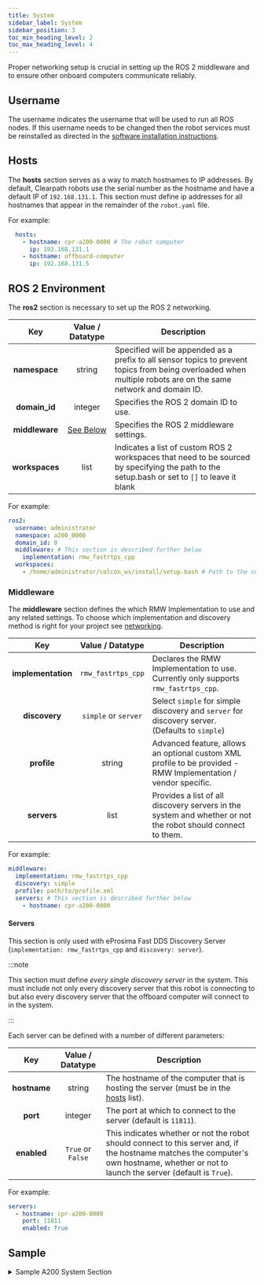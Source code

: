 ```yaml
---
title: System
sidebar_label: System
sidebar_position: 3
toc_min_heading_level: 2
toc_max_heading_level: 4
---
```

Proper networking setup is crucial in setting up the ROS 2 middleware and to ensure other onboard computers communicate reliably.

## Username

The username indicates the username that will be used to run all ROS nodes. If this username needs to be changed then the robot
services must be reinstalled as directed in the [software installation instructions](../../installation/robot.mdx#robot-services).

## Hosts

The **hosts** section serves as a way to match hostnames to IP addresses. By default, Clearpath robots use the serial number as
the hostname and have a default IP of `192.168.131.1`. This section must define ip addresses for all hostnames that appear in
the remainder of the `robot.yaml` file. 

For example:

```yaml
  hosts:
    - hostname: cpr-a200-0000 # The robot computer
      ip: 192.168.131.1
    - hostname: offboard-computer
      ip: 192.168.131.5
```

## ROS 2 Environment

The **ros2** section is necessary to set up the ROS 2 networking.

| Key | Value / Datatype | Description |
|:---:| :--------------: | ----------- |
| **namespace**  | string    | Specified will be appended as a prefix to all sensor topics to prevent topics from being overloaded when multiple robots are on the same network and domain ID. |
| **domain_id**  | integer   | Specifies the ROS 2 domain ID to use. |
| **middleware** | [See Below](#middleware) | Specifies the ROS 2 middleware settings. |
| **workspaces** | list      | Indicates a list of custom ROS 2 workspaces that need to be sourced by specifying the path to the setup.bash or set to `[]` to leave it blank |

For example:

```yaml
ros2:
  username: administrator
  namespace: a200_0000
  domain_id: 0
  middleware: # This section is described further below
    implementation: rmw_fastrtps_cpp
  workspaces:
    - /home/administrator/colcon_ws/install/setup.bash # Path to the custom workspace
```

### Middleware

The **middleware** section defines the which RMW Implementation to use and any related settings. To choose
which implementation and discovery method is right for your project see [networking](../../networking/ros2-networking.mdx).

| Key | Value / Datatype | Description |
|:---:| :--------------: | ----------- |
| **implementation** | `rmw_fastrtps_cpp`   | Declares the RMW Implementation to use. Currently only supports `rmw_fastrtps_cpp`. |
| **discovery**      | `simple` or `server` | Select `simple` for simple discovery and `server` for discovery server. (Defaults to `simple`) |
| **profile**        | string               | Advanced feature, allows an optional custom XML profile to be provided - RMW Implementation / vendor specific. |
| **servers**        | list                 | Provides a list of all discovery servers in the system and whether or not the robot should connect to them. |

For example:

```yaml
middleware:
  implementation: rmw_fastrtps_cpp
  discovery: simple
  profile: path/to/profile.xml
  servers: # This section is described further below
    - hostname: cpr-a200-0000
```

#### Servers

This section is only used with eProsima Fast DDS Discovery Server (`implementation: rmw_fastrtps_cpp` and `discovery: server`).

:::note

This section must define *every single discovery server* in the system. This must include not only every discovery server
that this robot is connecting to but also every discovery server that the offboard computer will connect to in the system.

:::

Each server can be defined with a number of different parameters:

| Key | Value / Datatype | Description |
|:---:| :--------------: | ----------- |
| **hostname** | string            | The hostname of the computer that is hosting the server (must be in the [hosts](#Hosts) list). |
| **port**     | integer           | The port at which to connect to the server (default is `11811`). |
| **enabled**  | `True` or `False` | This indicates whether or not the robot should connect to this server and, if the hostname matches the computer's own hostname, whether or not to launch the server (default is `True`). |

For example:
```yaml
servers:
  - hostname: cpr-a200-0000
    port: 11811
    enabled: True
```

## Sample

<details><summary>Sample A200 System Section</summary>
<p>

In our sample, we have a **Husky A200** platform whose primary computer has the hostname: `cpr-a200-0000` and IP: `192.168.131.1`.

By default, all Clearpath robots use the username `administrator` and the robot's namespace matches the `serial_number`.

```yaml
system:
  username: administrator
  hosts:
    - hostname: cpr-a200-0000
      ip: 192.168.131.1
  ros2:
    namespace: a200_0000
    domain_id: 0
    middleware:
      implementation: rmw_fastrtps_cpp
      discovery: simple
    workspaces: []
```

At this point, with just the **serial_number** and **system** defined, our robot is just the standard **Husky A200** platform, and looks like this:

<center>
  <figure>
    <img
      src={require("../img/husky_platform_0.png").default}
      width="500"
    />
    <figcaption>Default Husky A200</figcaption>
  </figure>
</center>

</p>
</details>
